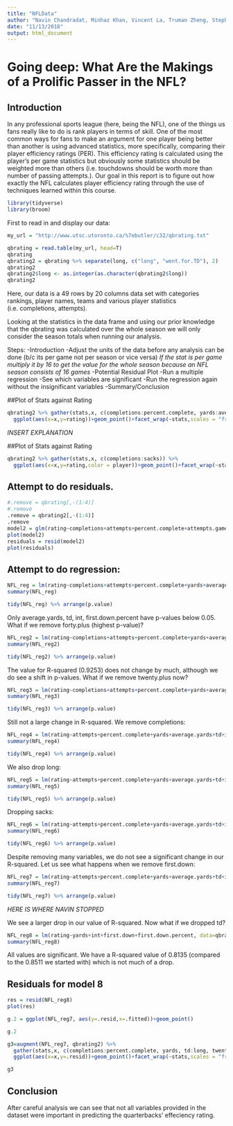 ```yaml
---
title: "NFLData"
author: "Navin Chandradat, Minhaz Khan, Vincent La, Truman Zheng, Stephen Pereira"
date: "11/13/2018"
output: html_document
---
```



# Going deep: What Are the Makings of a Prolific Passer in the NFL? 

## Introduction

In any professional sports league (here, being the NFL), one of the things us fans really like to do is rank players in terms of skill. 
One of the most common ways for fans to make an argument for one player being better than another is using advanced statistics, more 
specifically, comparing their player efficiency ratings (PER). This efficiency rating is calculated using the player's per game 
statistics but obviously some statistics should be weighted more than others (i.e. touchdowns should be worth more than number of 
passing attempts.). Our goal in this report is to figure out how exactly the NFL calculates player efficiency rating through the use of techniques learned within this course.


```r
library(tidyverse)
library(broom)
```


First to read in and display our data:

```r
my_url = "http://www.utsc.utoronto.ca/%7ebutler/c32/qbrating.txt"

qbrating = read.table(my_url, head=T)
qbrating
qbrating2 = qbrating %>% separate(long, c("long", "went.for.TD"), 2)
qbrating2
qbrating2$long <- as.integer(as.character(qbrating2$long))
qbrating2
```
Here, our data is a 49 rows by 20 columns data set with categories rankings, player names, teams and various player statistics (i.e. completions, attempts).

Looking at the statistics in the data frame and using our prior knowledge that the qbrating was calculated over the whole season we will only consider the season totals when running our analysis.


Steps:
-Introduction
-Adjust the units of the data before any analysis can be done (b/c its per game not per season or vice versa) *If the stat is per game multiply it by 16 to get the value for the whole season because an NFL season consists of 16 games*
-Potential Residual Plot
-Run a multiple regression
-See which variables are significant
-Run the regression again without the insignificant variables
-Summary/Conclusion


##Plot of Stats against Rating
```r
qbrating2 %>% gather(stats,x, c(completions:percent.complete, yards:average.yards, td:long, twenty.plus:sacks)) %>% 
  ggplot(aes(x=x,y=rating))+geom_point()+facet_wrap(~stats,scales = "free")
```

*INSERT EXPLANATION*

##Plot of Stats against Rating
```r
qbrating2 %>% gather(stats,x, c(completions:sacks)) %>% 
  ggplot(aes(x=x,y=rating,color = player))+geom_point()+facet_wrap(~stats,scales = "free")
```

## Attempt to do residuals.
```r
#.remove = qbrating[,-(1:4)]
#.remove
.remove = qbrating2[,-(1:4)]
.remove
model2 = glm(rating~completions+attempts+percent.complete+attempts.game+yards+average.yards+yards.per.game+td+int+first.down+first.down.percent+long+twenty.plus+forty.plus+sacks, data=.remove)
plot(model2)
residuals = resid(model2)
plot(residuals)
```

## Attempt to do regression:

```r
NFL_reg = lm(rating~completions+attempts+percent.complete+yards+average.yards+td+int+first.down+first.down.percent+long+twenty.plus+forty.plus+sacks, data=qbrating2)
summary(NFL_reg)

tidy(NFL_reg) %>% arrange(p.value)
```

Only average.yards, td, int, first.down.percent have p-values below 0.05. What if we remove forty.plus (highest p-value)?

```r
NFL_reg2 = lm(rating~completions+attempts+percent.complete+yards+average.yards+td+int+first.down+first.down.percent+long+twenty.plus+sacks, data=qbrating2)
summary(NFL_reg2)

tidy(NFL_reg2) %>% arrange(p.value)
```

The value for R-squared (0.9253) does not change by much, although we do see a shift in p-values. What if we remove twenty.plus now?

```r
NFL_reg3 = lm(rating~completions+attempts+percent.complete+yards+average.yards+td+int+first.down+first.down.percent+long+sacks, data=qbrating2)
summary(NFL_reg3)

tidy(NFL_reg3) %>% arrange(p.value)
```

Still not a large change in R-squared. We remove completions:

```r
NFL_reg4 = lm(rating~attempts+percent.complete+yards+average.yards+td+int+first.down+first.down.percent+long+sacks, data=qbrating2)
summary(NFL_reg4)

tidy(NFL_reg4) %>% arrange(p.value)
```

We also drop long:

```r
NFL_reg5 = lm(rating~attempts+percent.complete+yards+average.yards+td+int+first.down+first.down.percent+sacks, data=qbrating2)
summary(NFL_reg5)

tidy(NFL_reg5) %>% arrange(p.value)
```

Dropping sacks:

```r
NFL_reg6 = lm(rating~attempts+percent.complete+yards+average.yards+td+int+first.down+first.down.percent, data=qbrating2)
summary(NFL_reg6)

tidy(NFL_reg6) %>% arrange(p.value)
```



Despite removing many variables, we do not see a significant change in our R-squared. Let us see what happens when we remove first.down:

```r
NFL_reg7 = lm(rating~attempts+percent.complete+yards+average.yards+td+int+first.down.percent, data=qbrating2)
summary(NFL_reg7)

tidy(NFL_reg7) %>% arrange(p.value)
```

*HERE IS WHERE NAVIN STOPPED*

We see a larger drop in our value of R-squared. Now what if we dropped td?

```r
NFL_reg8 = lm(rating~yards+int+first.down+first.down.percent, data=qbrating2)
summary(NFL_reg8)
```

All values are significant. We have a R-squared value of 0.8135 (compared to the 0.8511 we started with) which is not much of a drop. 

## Residuals for model 8
```r
res = resid(NFL_reg8)
plot(res)
```




```r
g.2 = ggplot(NFL_reg7, aes(y=.resid,x=.fitted))+geom_point()

g.2
```


```r
g3=augment(NFL_reg7, qbrating2) %>% 
  gather(stats,x, c(completions:percent.complete, yards, td:long, twenty.plus:sacks)) %>%
  ggplot(aes(x=x,y=.resid))+geom_point()+facet_wrap(~stats,scales = "free")

g3
```


## Conclusion

After careful analysis we can see that not all variables provided in the dataset were important in predicting the quarterbacks' effeciency rating. 
